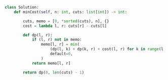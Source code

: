 ```python meta="source=problems/1547-minimum-cost-to-cut-a-stick/solution.py"
class Solution:
    def minCost(self, n: int, cuts: list[int]) -> int:

        cuts, memo = [0, *sorted(cuts), n], {}
        cost = lambda l, r: cuts[r] - cuts[l]

        def dp(l, r):
            if (l, r) not in memo:
                memo[l, r] = min(
                    (dp(l, k) + dp(k, r) + cost(l, r) for k in range(l + 1, r)),
                    default=0,
                )
            return memo[l, r]

        return dp(0, len(cuts) - 1)
```